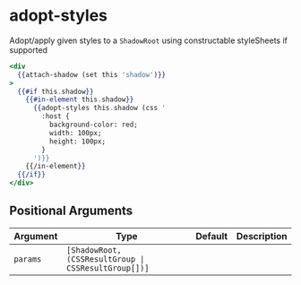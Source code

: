 # adopt-styles

Adopt/apply given styles to a `ShadowRoot` using constructable styleSheets if supported

```hbs preview-template
<div
  {{attach-shadow (set this 'shadow')}}
>
  {{#if this.shadow}}
    {{#in-element this.shadow}}
      {{adopt-styles this.shadow (css '
        :host {
          background-color: red;
          width: 100px;
          height: 100px;
        }
      ')}}
    {{/in-element}}
  {{/if}}
</div>
```

## Positional Arguments

| Argument | Type | Default | Description |
| --- | --- | --- | --- |
| `params` | `[ShadowRoot, (CSSResultGroup \| CSSResultGroup[])]` |  | |

